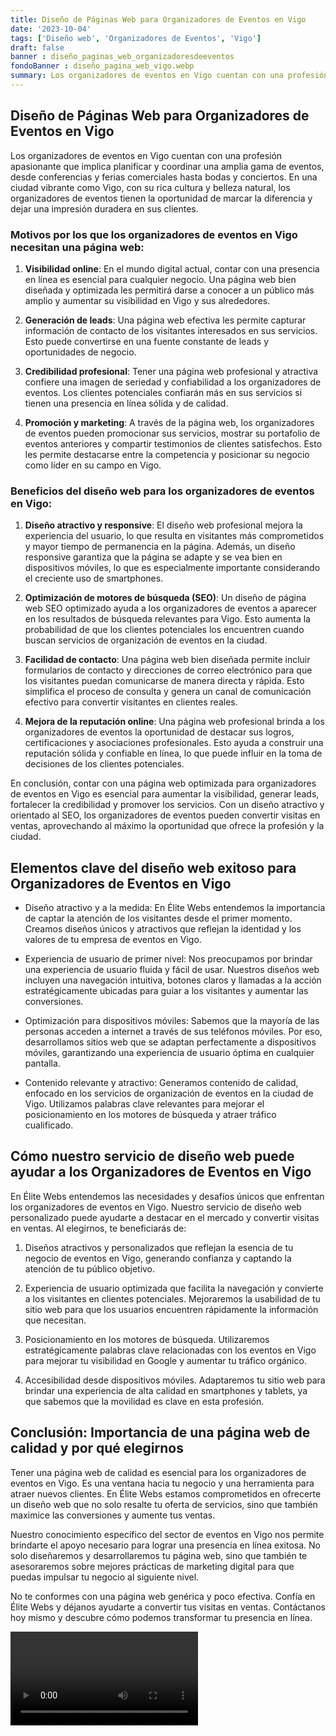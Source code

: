 ```yaml
---
title: Diseño de Páginas Web para Organizadores de Eventos en Vigo
date: '2023-10-04'
tags: ['Diseño web', 'Organizadores de Eventos', 'Vigo']
draft: false
banner : diseño_paginas_web_organizadoresdeeventos
fondoBanner : diseño_pagina_web_vigo.webp
summary: Los organizadores de eventos en Vigo cuentan con una profesión apasionante que implica planificar y coordinar una amplia gama de eventos, desde conferencias y ferias comerciales hasta bodas y conciertos. En una ciudad vibrante como Vigo, con su rica cultura y belleza natural, los organizadores de eventos tienen la oportunidad de marcar la diferencia y dejar una impresión duradera en sus clientes.
---
```


## Diseño de Páginas Web para Organizadores de Eventos en Vigo

Los organizadores de eventos en Vigo cuentan con una profesión apasionante que implica planificar y coordinar una amplia gama de eventos, desde conferencias y ferias comerciales hasta bodas y conciertos. En una ciudad vibrante como Vigo, con su rica cultura y belleza natural, los organizadores de eventos tienen la oportunidad de marcar la diferencia y dejar una impresión duradera en sus clientes.

### Motivos por los que los organizadores de eventos en Vigo necesitan una página web:

1. **Visibilidad online**: En el mundo digital actual, contar con una presencia en línea es esencial para cualquier negocio. Una página web bien diseñada y optimizada les permitirá darse a conocer a un público más amplio y aumentar su visibilidad en Vigo y sus alrededores.

2. **Generación de leads**: Una página web efectiva les permite capturar información de contacto de los visitantes interesados en sus servicios. Esto puede convertirse en una fuente constante de leads y oportunidades de negocio.

3. **Credibilidad profesional**: Tener una página web profesional y atractiva confiere una imagen de seriedad y confiabilidad a los organizadores de eventos. Los clientes potenciales confiarán más en sus servicios si tienen una presencia en línea sólida y de calidad.

4. **Promoción y marketing**: A través de la página web, los organizadores de eventos pueden promocionar sus servicios, mostrar su portafolio de eventos anteriores y compartir testimonios de clientes satisfechos. Esto les permite destacarse entre la competencia y posicionar su negocio como líder en su campo en Vigo.

### Beneficios del diseño web para los organizadores de eventos en Vigo:

1. **Diseño atractivo y responsive**: El diseño web profesional mejora la experiencia del usuario, lo que resulta en visitantes más comprometidos y mayor tiempo de permanencia en la página. Además, un diseño responsive garantiza que la página se adapte y se vea bien en dispositivos móviles, lo que es especialmente importante considerando el creciente uso de smartphones.

2. **Optimización de motores de búsqueda (SEO)**: Un diseño de página web SEO optimizado ayuda a los organizadores de eventos a aparecer en los resultados de búsqueda relevantes para Vigo. Esto aumenta la probabilidad de que los clientes potenciales los encuentren cuando buscan servicios de organización de eventos en la ciudad.

3. **Facilidad de contacto**: Una página web bien diseñada permite incluir formularios de contacto y direcciones de correo electrónico para que los visitantes puedan comunicarse de manera directa y rápida. Esto simplifica el proceso de consulta y genera un canal de comunicación efectivo para convertir visitantes en clientes reales.

4. **Mejora de la reputación online**: Una página web profesional brinda a los organizadores de eventos la oportunidad de destacar sus logros, certificaciones y asociaciones profesionales. Esto ayuda a construir una reputación sólida y confiable en línea, lo que puede influir en la toma de decisiones de los clientes potenciales.

En conclusión, contar con una página web optimizada para organizadores de eventos en Vigo es esencial para aumentar la visibilidad, generar leads, fortalecer la credibilidad y promover los servicios. Con un diseño atractivo y orientado al SEO, los organizadores de eventos pueden convertir visitas en ventas, aprovechando al máximo la oportunidad que ofrece la profesión y la ciudad.

<GifSeo />

<Cta />

## Elementos clave del diseño web exitoso para Organizadores de Eventos en Vigo

- Diseño atractivo y a la medida: En Élite Webs entendemos la importancia de captar la atención de los visitantes desde el primer momento. Creamos diseños únicos y atractivos que reflejan la identidad y los valores de tu empresa de eventos en Vigo.

- Experiencia de usuario de primer nivel: Nos preocupamos por brindar una experiencia de usuario fluida y fácil de usar. Nuestros diseños web incluyen una navegación intuitiva, botones claros y llamadas a la acción estratégicamente ubicadas para guiar a los visitantes y aumentar las conversiones.

- Optimización para dispositivos móviles: Sabemos que la mayoría de las personas acceden a internet a través de sus teléfonos móviles. Por eso, desarrollamos sitios web que se adaptan perfectamente a dispositivos móviles, garantizando una experiencia de usuario óptima en cualquier pantalla.

- Contenido relevante y atractivo: Generamos contenido de calidad, enfocado en los servicios de organización de eventos en la ciudad de Vigo. Utilizamos palabras clave relevantes para mejorar el posicionamiento en los motores de búsqueda y atraer tráfico cualificado.

## Cómo nuestro servicio de diseño web puede ayudar a los Organizadores de Eventos en Vigo

En Élite Webs entendemos las necesidades y desafíos únicos que enfrentan los organizadores de eventos en Vigo. Nuestro servicio de diseño web personalizado puede ayudarte a destacar en el mercado y convertir visitas en ventas. Al elegirnos, te beneficiarás de:

1. Diseños atractivos y personalizados que reflejan la esencia de tu negocio de eventos en Vigo, generando confianza y captando la atención de tu público objetivo.

2. Experiencia de usuario optimizada que facilita la navegación y convierte a los visitantes en clientes potenciales. Mejoraremos la usabilidad de tu sitio web para que los usuarios encuentren rápidamente la información que necesitan.

3. Posicionamiento en los motores de búsqueda. Utilizaremos estratégicamente palabras clave relacionadas con los eventos en Vigo para mejorar tu visibilidad en Google y aumentar tu tráfico orgánico.

4. Accesibilidad desde dispositivos móviles. Adaptaremos tu sitio web para brindar una experiencia de alta calidad en smartphones y tablets, ya que sabemos que la movilidad es clave en esta profesión.

## Conclusión: Importancia de una página web de calidad y por qué elegirnos

Tener una página web de calidad es esencial para los organizadores de eventos en Vigo. Es una ventana hacia tu negocio y una herramienta para atraer nuevos clientes. En Élite Webs estamos comprometidos en ofrecerte un diseño web que no solo resalte tu oferta de servicios, sino que también maximice las conversiones y aumente tus ventas.

Nuestro conocimiento específico del sector de eventos en Vigo nos permite brindarte el apoyo necesario para lograr una presencia en línea exitosa. No solo diseñaremos y desarrollaremos tu página web, sino que también te asesoraremos sobre mejores prácticas de marketing digital para que puedas impulsar tu negocio al siguiente nivel.

No te conformes con una página web genérica y poco efectiva. Confía en Élite Webs y déjanos ayudarte a convertir tus visitas en ventas. Contáctanos hoy mismo y descubre cómo podemos transformar tu presencia en línea.

<Video />

<CtaBot job='Organizadores de Eventos' city='Vigo'/>

<Gmaps query='Vigo+españa+maps' />